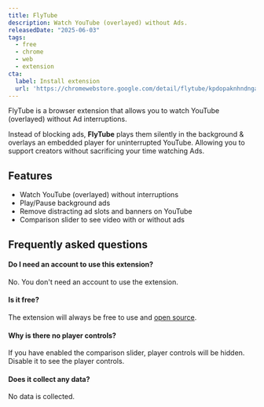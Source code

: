 ```yaml
---
title: FlyTube
description: Watch YouTube (overlayed) without Ads.
releasedDate: "2025-06-03"
tags:
  - free
  - chrome
  - web
  - extension
cta:
  label: Install extension
  url: 'https://chromewebstore.google.com/detail/flytube/kpdopaknhndngaipoekhafhppohofdjn'
---
```


FlyTube is a browser extension that allows you to watch YouTube (overlayed) without Ad interruptions.

Instead of blocking ads, **FlyTube** plays them silently in the background & overlays an embedded player for uninterrupted YouTube. Allowing you to support creators without sacrificing your time watching Ads.

## Features

- Watch YouTube (overlayed) without interruptions
- Play/Pause background ads
- Remove distracting ad slots and banners on YouTube
- Comparison slider to see video with or without ads


## Frequently asked questions
#### Do I need an account to use this extension?
No. You don't need an account to use the extension.

#### Is it free?
The extension will always be free to use and [open source](https://github.com/luqmanoop/flytube).

#### Why is there no player controls?
If you have enabled the comparison slider, player controls will be hidden. Disable it to see the player controls.

#### Does it collect any data?
No data is collected.